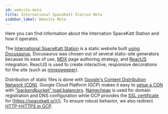 ```yaml
---
id: website-meta
title: International SpaceKatt Station Meta
sidebar_label: Website Meta
---
```


Here you can find information about the Internation SpaceKatt Station and how it operates.

The [International SpaceKatt Station](/) is a static website built [using Docusaurus](https://docusaurus.io/).
Docusaurus was chosen out of several static-site generators because its ease of use, [MDX](https://mdxjs.com/) page authoring strategy, and [ReactJS](https://reactjs.org/) integration.
ReactJS is used to create interactive, responsive decorations for the site (such as [minesweeper](/minesweeper)).

Distribution of static files is done with [Google's Content Distribution Network (CDN)](https://cloud.google.com/cdn).
Google Cloud Platform (GCP) makes it easy to [setup a CDN](https://cloud.google.com/cdn/docs/setting-up-cdn-with-bucket) with ["backendbucket" load balancers](https://cloud.google.com/load-balancing/docs/https/ext-load-balancer-backend-buckets).
[Namecheap](https://www.namecheap.com/) is used for domain registration and DNS configuration while GCP provides the [SSL certificate](https://cloud.google.com/storage/docs/hosting-static-website#lb-ssl) for [https://spacekatt.io](/).
To ensure robust behavior, we also redirect [HTTP->HTTPS in GCP](https://cloud.google.com/load-balancing/docs/https/setting-up-http-https-redirect#partial-http-lb).
